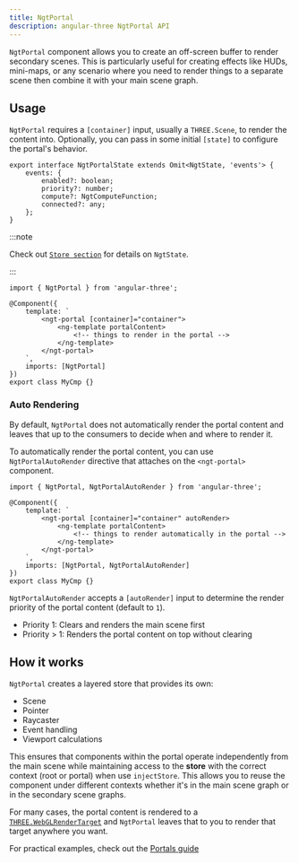 ```yaml
---
title: NgtPortal
description: angular-three NgtPortal API
---
```


`NgtPortal` component allows you to create an off-screen buffer to render secondary scenes. This is particularly useful for creating effects like HUDs, mini-maps, or any scenario where you need to render things to a separate scene then combine it with your main scene graph.

## Usage

`NgtPortal` requires a `[container]` input, usually a `THREE.Scene`, to render the content into. Optionally, you can pass in some initial `[state]` to configure the portal's behavior.

```angular-ts
export interface NgtPortalState extends Omit<NgtState, 'events'> {
    events: {
        enabled?: boolean;
        priority?: number;
        compute?: NgtComputeFunction;
        connected?: any;
    };
}
```

:::note

Check out [`Store section`](./store) for details on `NgtState`.

:::

```angular-ts
import { NgtPortal } from 'angular-three';

@Component({
    template: `
        <ngt-portal [container]="container">
            <ng-template portalContent>
                <!-- things to render in the portal -->
            </ng-template>
        </ngt-portal>
    `,
    imports: [NgtPortal]
})
export class MyCmp {}
```

### Auto Rendering

By default, `NgtPortal` does not automatically render the portal content and leaves that up to the consumers to decide when and where to render it.

To automatically render the portal content, you can use `NgtPortalAutoRender` directive that attaches on the `<ngt-portal>` component.

```angular-ts
import { NgtPortal, NgtPortalAutoRender } from 'angular-three';

@Component({
    template: `
        <ngt-portal [container]="container" autoRender>
            <ng-template portalContent>
                <!-- things to render automatically in the portal -->
            </ng-template>
        </ngt-portal>
    `,
    imports: [NgtPortal, NgtPortalAutoRender]
})
export class MyCmp {}
```

`NgtPortalAutoRender` accepts a `[autoRender]` input to determine the render priority of the portal content (default to `1`).

- Priority 1: Clears and renders the main scene first
- Priority > 1: Renders the portal content on top without clearing

## How it works

`NgtPortal` creates a layered store that provides its own:

- Scene
- Pointer
- Raycaster
- Event handling
- Viewport calculations

This ensures that components within the portal operate independently from the main scene while maintaining access to the **store** with the correct context (root or portal) when use `injectStore`. This allows you to reuse the component under different contexts whether it's in the main scene graph or in the secondary scene graphs.

For many cases, the portal content is rendered to a [`THREE.WebGLRenderTarget`](https://threejs.org/docs/index.html#api/en/renderers/WebGLRenderTarget) and `NgtPortal` leaves that to you to render that target anywhere you want.

For practical examples, check out the [Portals guide](/learn/advanced/portals)
